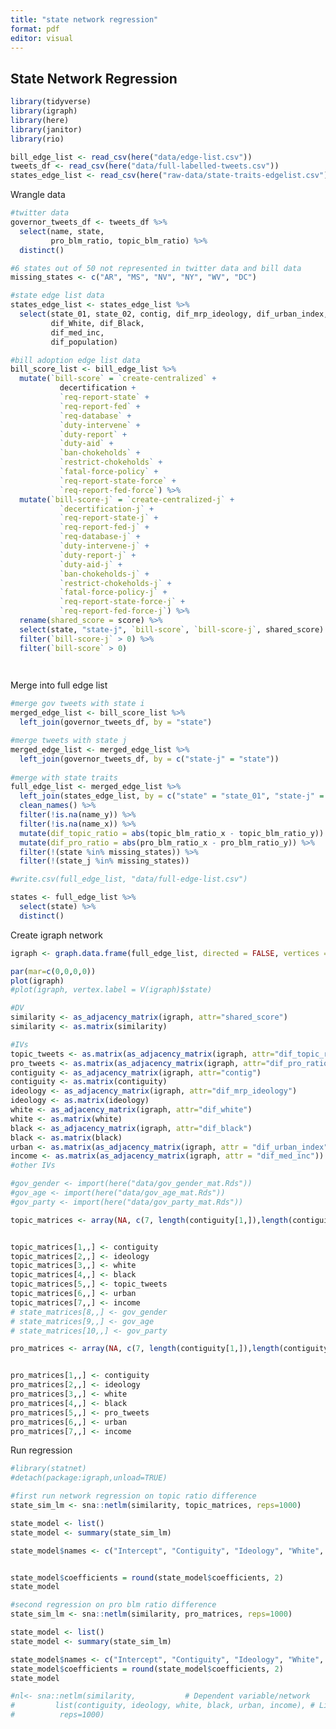 ```yaml
---
title: "state network regression"
format: pdf
editor: visual
---
```


## State Network Regression

```r
library(tidyverse)
library(igraph)
library(here)
library(janitor)
library(rio)

bill_edge_list <- read_csv(here("data/edge-list.csv"))
tweets_df <- read_csv(here("data/full-labelled-tweets.csv"))
states_edge_list <- read_csv(here("raw-data/state-traits-edgelist.csv"))
```

Wrangle data
```r
#twitter data
governor_tweets_df <- tweets_df %>% 
  select(name, state, 
         pro_blm_ratio, topic_blm_ratio) %>% 
  distinct() 

#6 states out of 50 not represented in twitter data and bill data
missing_states <- c("AR", "MS", "NV", "NY", "WV", "DC")

#state edge list data
states_edge_list <- states_edge_list %>% 
  select(state_01, state_02, contig, dif_mrp_ideology, dif_urban_index, 
         dif_White, dif_Black, 
         dif_med_inc,
         dif_population)

#bill adoption edge list data
bill_score_list <- bill_edge_list %>% 
  mutate(`bill-score` = `create-centralized` +
           decertification +
           `req-report-state` +
           `req-report-fed` +
           `req-database` +
           `duty-intervene` +
           `duty-report` +
           `duty-aid` +
           `ban-chokeholds` +
           `restrict-chokeholds` +
           `fatal-force-policy` +
           `req-report-state-force` +
           `req-report-fed-force`) %>% 
  mutate(`bill-score-j` = `create-centralized-j` +
           `decertification-j` +
           `req-report-state-j` +
           `req-report-fed-j` +
           `req-database-j` +
           `duty-intervene-j` +
           `duty-report-j` +
           `duty-aid-j` +
           `ban-chokeholds-j` +
           `restrict-chokeholds-j` +
           `fatal-force-policy-j` +
           `req-report-state-force-j` +
           `req-report-fed-force-j`) %>% 
  rename(shared_score = score) %>% 
  select(state, "state-j", `bill-score`, `bill-score-j`, shared_score) %>% 
  filter(`bill-score-j` > 0) %>% 
  filter(`bill-score` > 0) 

  
```

Merge into full edge list
```r
#merge gov tweets with state i 
merged_edge_list <- bill_score_list %>% 
  left_join(governor_tweets_df, by = "state")

#merge tweets with state j
merged_edge_list <- merged_edge_list %>% 
  left_join(governor_tweets_df, by = c("state-j" = "state"))
  
#merge with state traits
full_edge_list <- merged_edge_list %>% 
  left_join(states_edge_list, by = c("state" = "state_01", "state-j" = "state_02")) %>% 
  clean_names() %>% 
  filter(!is.na(name_y)) %>% 
  filter(!is.na(name_x)) %>% 
  mutate(dif_topic_ratio = abs(topic_blm_ratio_x - topic_blm_ratio_y)) |>
  mutate(dif_pro_ratio = abs(pro_blm_ratio_x - pro_blm_ratio_y)) %>% 
  filter(!(state %in% missing_states)) %>% 
  filter(!(state_j %in% missing_states))

#write.csv(full_edge_list, "data/full-edge-list.csv")

states <- full_edge_list %>% 
  select(state) %>% 
  distinct() 

```


Create igraph network
```r
igraph <- graph.data.frame(full_edge_list, directed = FALSE, vertices = states)

par(mar=c(0,0,0,0))
plot(igraph)
#plot(igraph, vertex.label = V(igraph)$state)

#DV
similarity <- as_adjacency_matrix(igraph, attr="shared_score")
similarity <- as.matrix(similarity)

#IVs
topic_tweets <- as.matrix(as_adjacency_matrix(igraph, attr="dif_topic_ratio"))
pro_tweets <- as.matrix(as_adjacency_matrix(igraph, attr="dif_pro_ratio"))
contiguity <- as_adjacency_matrix(igraph, attr="contig")
contiguity <- as.matrix(contiguity)
ideology <- as_adjacency_matrix(igraph, attr="dif_mrp_ideology")
ideology <- as.matrix(ideology)
white <- as_adjacency_matrix(igraph, attr="dif_white")
white <- as.matrix(white)
black <- as_adjacency_matrix(igraph, attr="dif_black")
black <- as.matrix(black)
urban <- as.matrix(as_adjacency_matrix(igraph, attr = "dif_urban_index"))
income <- as.matrix(as_adjacency_matrix(igraph, attr = "dif_med_inc"))
#other IVs

#gov_gender <- import(here("data/gov_gender_mat.Rds"))
#gov_age <- import(here("data/gov_age_mat.Rds"))
#gov_party <- import(here("data/gov_party_mat.Rds"))

topic_matrices <- array(NA, c(7, length(contiguity[1,]),length(contiguity[1,]))) 


topic_matrices[1,,] <- contiguity
topic_matrices[2,,] <- ideology
topic_matrices[3,,] <- white
topic_matrices[4,,] <- black
topic_matrices[5,,] <- topic_tweets
topic_matrices[6,,] <- urban
topic_matrices[7,,] <- income
# state_matrices[8,,] <- gov_gender
# state_matrices[9,,] <- gov_age
# state_matrices[10,,] <- gov_party

pro_matrices <- array(NA, c(7, length(contiguity[1,]),length(contiguity[1,]))) 


pro_matrices[1,,] <- contiguity
pro_matrices[2,,] <- ideology
pro_matrices[3,,] <- white
pro_matrices[4,,] <- black
pro_matrices[5,,] <- pro_tweets
pro_matrices[6,,] <- urban
pro_matrices[7,,] <- income

```

Run regression

```r
#library(statnet)
#detach(package:igraph,unload=TRUE)

#first run network regression on topic ratio difference
state_sim_lm <- sna::netlm(similarity, topic_matrices, reps=1000)

state_model <- list()
state_model <- summary(state_sim_lm)

state_model$names <- c("Intercept", "Contiguity", "Ideology", "White", "Black", "BLM related tweets", "Urban", "Income")


state_model$coefficients = round(state_model$coefficients, 2)
state_model

#second regression on pro blm ratio difference
state_sim_lm <- sna::netlm(similarity, pro_matrices, reps=1000)

state_model <- list()
state_model <- summary(state_sim_lm)

state_model$names <- c("Intercept", "Contiguity", "Ideology", "White", "Black", "Pro BLM tweets", "Urban", "Income")
state_model$coefficients = round(state_model$coefficients, 2)
state_model

#nl<- sna::netlm(similarity,           # Dependent variable/network
#         list(contiguity, ideology, white, black, urban, income), # List the independent variables/networks
#          reps=1000) 
```



